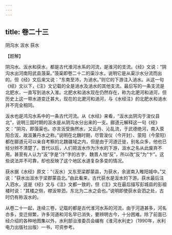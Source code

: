 ```yaml
---
---
---
```

title: 卷二十三
---





阴沟水 汳水 获水


【题解】


阴沟水、汳水和获水，都是古代淮河水系的河流，是淮河的支流。《经》文说：“阴沟水出河南阳武县蒗渠。”蒗渠即卷二十二的渠沙水，说明它是从渠沙水分流而出的。但《经》文后来又说：“东南至沛，为濄水。”则它的下游注入濄水。从这一句《经》文以下，《注》文记载的全是濄水及濄水的其他支流。最后写的一条支流是北肥水，一直写到濄水入淮。北肥水和濄水现在仍然存在，称为北淝河和濄河，但历史上这一带水道变迁甚大，现在的北淝河和濄河，与《水经注》的北肥水和濄水并不完全相同。


汳水也是鸿沟水系中的一条古代河流。从《水经》来看，“汳水出阴沟于浚仪县北”，说明三国时期的汳水是从阴沟水分出来的一支。郦道元解释这一句《经》文：“阴沟，即蒗渠也。亦言汳受旃然水，又云丹、沁乱流，于武德绝河，南入荥阳合汳，故汳兼丹水之称。”说明在北魏时期，尽管浚仪（今开封）、荥阳（今荥阳）都在郦道元可以亲自考察的北魏疆域之内，但是由于河道迁徙，别名众多，他也已经分辨不清楚了。晋代以后，人们把汳水作为汴水的下游，汳水之名从此废弃不用。甚至有人认为“汳”字是“汴”字的古字，魏晋人怕“反”，所以改“反”为“卞”。这些说法并不可靠，却也反映了这个地区水道复杂多变的情况。


获水据《水经》原文：“（汳水）又东至梁郡蒙县，为获水，余波南入睢阳城中。”又说：“获水出汳水于梁郡蒙县北。”由此看来，古代获水是汳水的下游。获水最后注入泗水，这是《经》文与《注》文都一致的，但《注》文在最后描写彭城县的彭祖楼时说：“其楼之侧，襟汳带泗，东北为二水之会也。”说明即使获水会泗之处，古时仍有称汳水的。


从卷二十一起，连续三卷，记载的都是古代淮河水系的河流，由于河道甚多，河名亦多，变迁频繁，许多河道和河名早已消失，要辨明古今，十分困难。除了前面已经介绍的各种地图集以外，水利部治淮委员会编有《淮河水利史》（1990年，水利电力出版社出版）一书，可资参考。